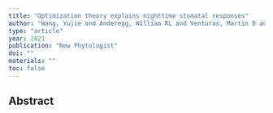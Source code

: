 ```yaml
---
title: "Optimization theory explains nighttime stomatal responses"
author: "Wang, Yujie and Anderegg, William RL and Venturas, Martin D and Trugman, Anna T and Yu, Kailiang and Frankenberg, Christian"
type: "article"
year: 2021
publication: "New Phytologist"
doi: ""
materials: ""
toc: false
---
```


## Abstract

